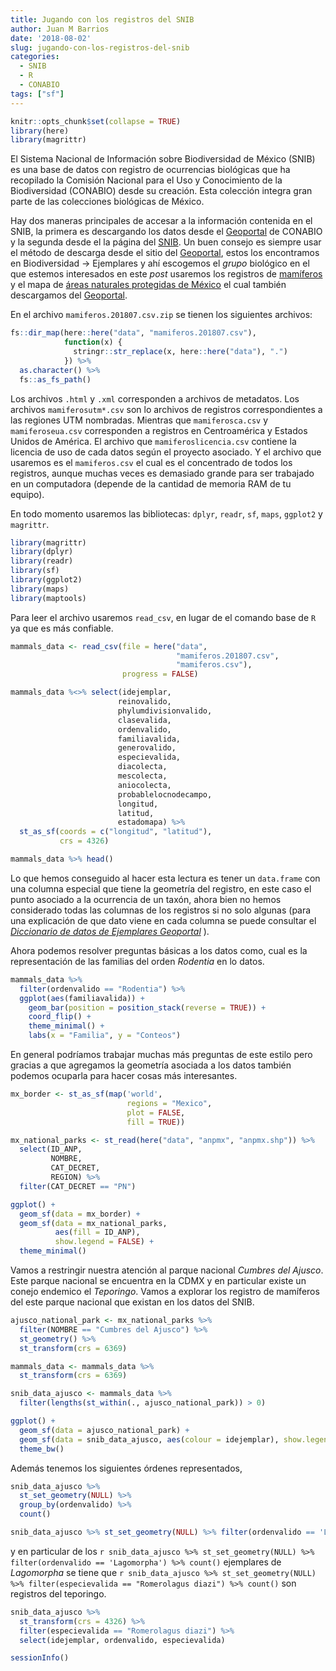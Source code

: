 ```yaml
---
title: Jugando con los registros del SNIB
author: Juan M Barrios
date: '2018-08-02'
slug: jugando-con-los-registros-del-snib
categories:
  - SNIB
  - R
  - CONABIO
tags: ["sf"]
---
```


```r
knitr::opts_chunk$set(collapse = TRUE)
library(here)
library(magrittr)
```

El Sistema Nacional de Información sobre Biodiversidad de México (SNIB) es una 
base de datos con registro de ocurrencias biológicas que ha recopilado la 
Comisión Nacional para el Uso y Conocimiento de la Biodiversidad (CONABIO) 
desde su creación. Esta colección integra gran parte de las colecciones 
biológicas de México. 

Hay dos maneras principales de accesar a la información contenida en el SNIB,
la primera es descargando los datos desde el [Geoportal] de CONABIO y la 
segunda desde el la página del [SNIB](http://www.snib.mx/). Un buen consejo 
es siempre usar el método de descarga desde el sitio del [Geoportal], estos 
los encontramos en Biodiversidad → Ejemplares y ahí escogemos el *grupo* 
biológico en el que estemos interesados en este *post* usaremos los registros 
de [mamíferos](http://www.snib.mx/ejemplares/mamiferos.201807.csv.zip) y el 
mapa de [áreas naturales protegidas de 
México](http://www.conabio.gob.mx/informacion/gis/maps/geo/anpmx.zip) el cual 
también descargamos del [Geoportal]. 

En el archivo `mamiferos.201807.csv.zip` se tienen los siguientes archivos:

```r
fs::dir_map(here::here("data", "mamiferos.201807.csv"), 
            function(x) {
              stringr::str_replace(x, here::here("data"), ".")
            }) %>% 
  as.character() %>% 
  fs::as_fs_path()
```

Los archivos `.html` y `.xml` corresponden a archivos de metadatos. Los 
archivos `mamiferosutm*.csv` son lo archivos de registros correspondientes 
a las regiones UTM nombradas. Mientras que `mamiferosca.csv` y 
`mamiferoseua.csv` corresponden a registros en Centroamérica y Estados 
Unidos de América. El archivo que `mamiferoslicencia.csv` contiene la 
licencia de uso de cada datos según el proyecto asociado. Y el archivo
que usaremos es el `mamiferos.csv` el cual es el concentrado de todos
los registros, aunque muchas veces es demasiado grande para ser trabajado
en un computadora (depende de la cantidad de memoria RAM de tu equipo).

En todo momento usaremos las bibliotecas: `dplyr`, `readr`, `sf`, `maps`, 
`ggplot2` y `magrittr`. 

```r
library(magrittr)
library(dplyr)
library(readr)
library(sf)
library(ggplot2)
library(maps)
library(maptools)
```

Para leer el archivo usaremos `read_csv`, en lugar de el comando base de
`R` ya que es más confiable.

```r
mammals_data <- read_csv(file = here("data", 
                                     "mamiferos.201807.csv", 
                                     "mamiferos.csv"),
                         progress = FALSE)

mammals_data %<>% select(idejemplar,
                        reinovalido,
                        phylumdivisionvalido,
                        clasevalida,
                        ordenvalido,
                        familiavalida,
                        generovalido,
                        especievalida,
                        diacolecta,
                        mescolecta,
                        aniocolecta,
                        probablelocnodecampo,
                        longitud,
                        latitud, 
                        estadomapa) %>%
  st_as_sf(coords = c("longitud", "latitud"),
           crs = 4326)

mammals_data %>% head()
```

Lo que hemos conseguido al hacer esta lectura es tener un `data.frame` con una
columna especial que tiene la geometría del registro, en este caso el punto 
asociado a la ocurrencia de un taxón, ahora bien no hemos considerado todas las
columnas de los registros si no solo algunas (para una explicación de que dato
viene en cada columna se puede consultar el 
[_Diccionario de datos de Ejemplares Geoportal_](http://www.snib.mx/documents/docsnib.html)
). 

Ahora podemos resolver preguntas básicas a los datos como, cual es la 
representación de las familias del orden _Rodentia_ en lo datos.

```r
mammals_data %>% 
  filter(ordenvalido == "Rodentia") %>%
  ggplot(aes(familiavalida)) + 
    geom_bar(position = position_stack(reverse = TRUE)) +
    coord_flip() + 
    theme_minimal() +
    labs(x = "Familia", y = "Conteos")
```

En general podríamos trabajar muchas más preguntas de este estilo pero gracias
a que  agregamos la geometría asociada a los datos también podemos ocuparla 
para hacer cosas más interesantes. 

```r
mx_border <- st_as_sf(map('world', 
                          regions = "Mexico", 
                          plot = FALSE, 
                          fill = TRUE))

mx_national_parks <- st_read(here("data", "anpmx", "anpmx.shp")) %>%
  select(ID_ANP,
         NOMBRE, 
         CAT_DECRET,
         REGION) %>%
  filter(CAT_DECRET == "PN")

ggplot() +
  geom_sf(data = mx_border) +
  geom_sf(data = mx_national_parks, 
          aes(fill = ID_ANP), 
          show.legend = FALSE) + 
  theme_minimal()
```

Vamos a restringir nuestra atención al parque nacional 
_Cumbres del Ajusco_. Este parque nacional se encuentra en la CDMX
y en particular existe un conejo endemico el _Teporingo_. Vamos a explorar
los registro de mamíferos del este parque nacional que existan en los datos
del SNIB. 

```r
ajusco_national_park <- mx_national_parks %>%
  filter(NOMBRE == "Cumbres del Ajusco") %>%
  st_geometry() %>%
  st_transform(crs = 6369)

mammals_data <- mammals_data %>%
  st_transform(crs = 6369)

snib_data_ajusco <- mammals_data %>%
  filter(lengths(st_within(., ajusco_national_park)) > 0)

ggplot() +
  geom_sf(data = ajusco_national_park) +
  geom_sf(data = snib_data_ajusco, aes(colour = idejemplar), show.legend = FALSE) +
  theme_bw()
```

Además tenemos los siguientes órdenes representados,

```r
snib_data_ajusco %>% 
  st_set_geometry(NULL) %>%
  group_by(ordenvalido) %>% 
  count()

snib_data_ajusco %>% st_set_geometry(NULL) %>% filter(ordenvalido == 'Lagomorpha')
```

y en particular de los 
`r snib_data_ajusco %>% st_set_geometry(NULL) %>% filter(ordenvalido == 'Lagomorpha') %>% count()`
ejemplares de _Lagomorpha_ se tiene que 
`r snib_data_ajusco %>% st_set_geometry(NULL) %>% filter(especievalida == "Romerolagus diazi") %>% count()` son registros del teporingo.

```r
snib_data_ajusco %>%  
  st_transform(crs = 4326) %>%
  filter(especievalida == "Romerolagus diazi") %>%
  select(idejemplar, ordenvalido, especievalida)
```

```r
sessionInfo()
```

[Geoportal]: http://geoportal.conabio.gob.mx/